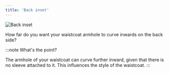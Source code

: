 ```yaml
---
title: 'Back inset'
---
```


![Back inset](backinset.svg)

How far do you want your waistcoat armhole to curve inwards on the back side?

:::note What's the point?

The armhole of your waistcoat can curve further inward, given that there is no
sleeve attached to it. This influences the style of the waistcoat.
:::
